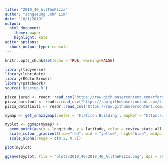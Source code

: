 ```yaml
---
title: "2019_40_AllThePizza"
author: "Jongseung John Lim"
date: "10/1/2019"
output: 
  html_document:
    theme: paper
    highlight: kate
editor_options: 
  chunk_output_type: console
---
```


```r
knitr::opts_chunk$set(echo = TRUE, warning=FALSE)

```

```r
library(tidyverse)
library(lubridate)
library(RColorBrewer)
library(patchwork)
source('R/setup.R')
```

```r
pizza_jared <- readr::read_csv("https://raw.githubusercontent.com/rfordatascience/tidytuesday/master/data/2019/2019-10-01/pizza_jared.csv")
pizza_barstool <- readr::read_csv("https://raw.githubusercontent.com/rfordatascience/tidytuesday/master/data/2019/2019-10-01/pizza_barstool.csv")
pizza_datafiniti <- readr::read_csv("https://raw.githubusercontent.com/rfordatascience/tidytuesday/master/data/2019/2019-10-01/pizza_datafiniti.csv")

```

```r
mymap <- get_snazzymap(center = 'Flatiron Building', mapRef = "https://snazzymaps.com/style/8097/wy", zoom = 13)

```

```r

myplot <- ggmap(mymap) + 
  geom_point(aes(x = longitude, y = latitude, color = review_stats_all_average_score, alpha = review_stats_all_average_score), data = pizza_barstool, size = 2) + 
  scale_colour_gradient2(low="red", mid = "yellow", high="blue", midpoint = 4, space = "rgb", aesthetics = "colour", na.value = "grey50", guide = "colourbar") + 
  scale_alpha(range = c(0.2, 0.7))

plot(myplot)

```

```r
ggsave(myplot, file = "plots/2019_40/2019_40_AllThePizza.png", dpi = 700) # adjust dpi accordingly
```
